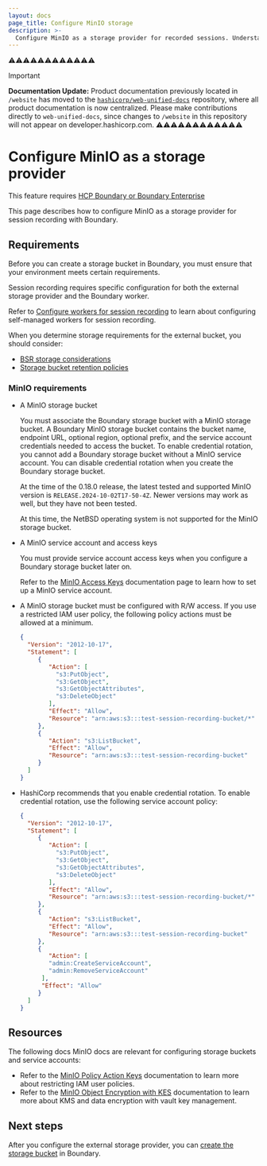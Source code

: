 ```yaml
---
layout: docs
page_title: Configure MinIO storage
description: >-
  Configure MinIO as a storage provider for recorded sessions. Understand session recording and MinIO requirements. View an example configuration.
---
```


⚠️⚠️⚠️⚠️⚠️⚠️⚠️⚠️⚠️⚠️⚠️⚠️
> [!IMPORTANT]  
> **Documentation Update:** Product documentation previously located in `/website` has moved to the [`hashicorp/web-unified-docs`](https://github.com/hashicorp/web-unified-docs) repository, where all product documentation is now centralized. Please make contributions directly to `web-unified-docs`, since changes to `/website` in this repository will not appear on developer.hashicorp.com.
⚠️⚠️⚠️⚠️⚠️⚠️⚠️⚠️⚠️⚠️⚠️⚠️

# Configure MinIO as a storage provider

<EnterpriseAlert product="boundary">This feature requires <a href="https://www.hashicorp.com/products/boundary">HCP Boundary or Boundary Enterprise</a></EnterpriseAlert>

This page describes how to configure MinIO as a storage provider for session recording with Boundary.

## Requirements

Before you can create a storage bucket in Boundary, you must ensure that your environment meets certain requirements.

Session recording requires specific configuration for both the external storage provider and the Boundary worker.

Refer to [Configure workers for session recording](/boundary/docs/session-recording/configuration/configure-worker-storage) to learn about configuring self-managed workers for session recording.

When you determine storage requirements for the external bucket, you should consider:

- [BSR storage considerations](/boundary/docs/session-recording#storage-considerations)
- [Storage bucket retention policies](/boundary/docs/session-recording/compliance/configure-storage-policy)

### MinIO requirements

- A MinIO storage bucket

   You must associate the Boundary storage bucket with a MinIO storage bucket. A Boundary MinIO storage bucket contains the bucket name, endpoint URL, optional region, optional prefix, and the service account credentials needed to access the bucket. To enable credential rotation, you cannot add a Boundary storage bucket without a MinIO service account. You can disable credential rotation when you create the Boundary storage bucket.

   At the time of the 0.18.0 release, the latest tested and supported MinIO version is `RELEASE.2024-10-02T17-50-4Z`.
   Newer versions may work as well, but they have not been tested.

   <Note>

   At this time, the NetBSD operating system is not supported for the MinIO storage bucket.

   </Note>

- A MinIO service account and access keys

   You must provide service account access keys when you configure a Boundary storage bucket later on.

   Refer to the [MinIO Access Keys](https://min.io/docs/minio/kubernetes/upstream/administration/console/security-and-access.html#access-keys) documentation page to learn how to set up a MinIO service account.

- A MinIO storage bucket must be configured with R/W access. If you use a
  restricted IAM user policy, the following policy actions must be allowed at a minimum.

   ```json
   {
     "Version": "2012-10-17",
     "Statement": [
        {
           "Action": [
             "s3:PutObject",
             "s3:GetObject",
             "s3:GetObjectAttributes",
             "s3:DeleteObject"
           ],
           "Effect": "Allow",
           "Resource": "arn:aws:s3:::test-session-recording-bucket/*"
        },
        {
           "Action": "s3:ListBucket",
           "Effect": "Allow",
           "Resource": "arn:aws:s3:::test-session-recording-bucket"
        }
     ]
   }
   ```

- HashiCorp recommends that you enable credential rotation. To enable credential rotation, use the following service account policy:

   ```json
   {
     "Version": "2012-10-17",
     "Statement": [
        {
           "Action": [
             "s3:PutObject",
             "s3:GetObject",
             "s3:GetObjectAttributes",
             "s3:DeleteObject"
           ],
           "Effect": "Allow",
           "Resource": "arn:aws:s3:::test-session-recording-bucket/*"
        },
        {
           "Action": "s3:ListBucket",
           "Effect": "Allow",
           "Resource": "arn:aws:s3:::test-session-recording-bucket"
        },
        {
           "Action": [
           "admin:CreateServiceAccount",
           "admin:RemoveServiceAccount"
         ],
         "Effect": "Allow"
        }
     ]
   }
   ```

## Resources

The following docs MinIO docs are relevant for configuring storage buckets and service accounts:

- Refer to the [MinIO Policy Action Keys](https://min.io/docs/minio/linux/administration/identity-access-management/policy-based-access-control.html#mc-admin-policy-action-keys) documentation to learn more about restricting IAM user policies.
- Refer to the [MinIO Object Encryption with KES](https://min.io/docs/minio/linux/operations/server-side-encryption/configure-minio-kes.html#minio-sse-vault) documentation to learn more about KMS and data encryption with vault key management.

## Next steps

After you configure the external storage provider, you can [create the storage bucket](/boundary/docs/session-recording/configuration/create-storage-bucket) in Boundary.